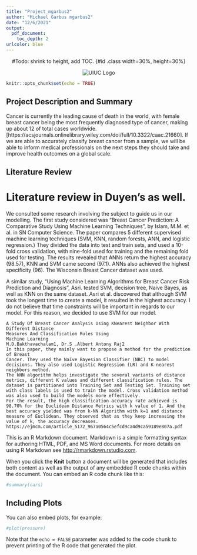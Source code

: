 ```yaml
---
title: "Project_mgarbus2"
author: "Michael Garbus mgarbus2"
date: "12/6/2021"
output:
  pdf_document:
    toc_depth: 2
urlcolor: blue
---
```


<center>

#Todo: shrink to height, add TOC.
{#id .class width=30%, height=30%}


![UIUC Logo](images/1200px-University_of_Illinois_seal.svg.png)\



</center>




\newpage





```r
knitr::opts_chunk$set(echo = TRUE)
```

## Project Description and Summary
Cancer is currently the leading cause of death in the world, with female breast cancer being the most frequently diagnosed type of cancer, making up about $12%$ of total cases worldwide. [https://acsjournals.onlinelibrary.wiley.com/doi/full/10.3322/caac.21660]. If we are able to accurately classify breast cancer from a sample, we will be able to inform medical professionals on the next steps they should take and improve health outcomes on a global scale.

## Literature Review

# Literature review in Duyen's as well.
We consulted some research involving the subject to guide us in our modelling.
The first study considered was "Breast Cancer Prediction: A Comparative Study Using Machine
Learning Techniques", by Islam, M.M. et al. in SN Computer Science.  The paper compares 5 different supervised machine learning techniques (SVM, KNN, random forests, ANN, and logistic regression.) They divided the data into test and train sets, and used a 10-fold cross validation, with nine-fold used for training and the remaining fold used for testing. The results revealed that ANNs return the highest accuracy ($98.57%$), KNN and SVM came second ($97.1%$). ANNs also achieved the highest specificity ($96%$). The Wisconsin Breast Cancer dataset was used.

A similar study, "Using Machine Learning Algorithms for Breast Cancer Risk
Prediction and Diagnosis", Asri. tested SVM, decision tree, Naive Bayes, as well as KNN on the same dataset. Asri et al. discovered that although SVM took the longest time to create a model, it resulted in the highest accuracy. I do not believe that time constraints will be important in regards to our model. For this reason, we decided to use SVM for our model.





```
A Study Of Breast Cancer Analysis Using KNearest Neighbor With Different Distance
Measures And Classification Rules Using
Machine Learning
M.D.Bakthavachalam1, Dr.S .Albert Antony Raj2
In this paper, they mainly want to propose a method for the prediction of Breast
Cancer. They used the Naïve Bayesian Classifier (NBC) to model decisions. They also used Logistic Regression (LR) and K-nearest neighbors method. 
The kNN algorithm helps investigate the several variants of distance metrics, different K values and different classification rules. The dataset is partitioned into Training Set and Testing Set. Training set with class labels is used to train the model. Cross validation method was also used to build the models more effectively.
For the result, the high classification accuracy rate achieved is 98.70% for the Euclidean Distance Metrics with k value of 1. And the best accuracy yielded was from k-NN Algorithm with k=1 and distance measure of Euclidean. They observed that as they keep increasing the value of k, the accuracy decreases.
https://ejmcm.com/article_5172_967a0564c5efcd9ca4d9ca59189e807a.pdf
```

This is an R Markdown document. Markdown is a simple formatting syntax for authoring HTML, PDF, and MS Word documents. For more details on using R Markdown see <http://rmarkdown.rstudio.com>.

When you click the **Knit** button a document will be generated that includes both content as well as the output of any embedded R code chunks within the document. You can embed an R code chunk like this:

```r
#summary(cars)
```

## Including Plots

You can also embed plots, for example:

```r
#plot(pressure)
```

Note that the `echo = FALSE` parameter was added to the code chunk to prevent printing of the R code that generated the plot.
